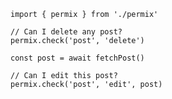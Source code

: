 ```tsx
import { permix } from './permix'

// Can I delete any post?
permix.check('post', 'delete')

const post = await fetchPost()

// Can I edit this post?
permix.check('post', 'edit', post)
```
